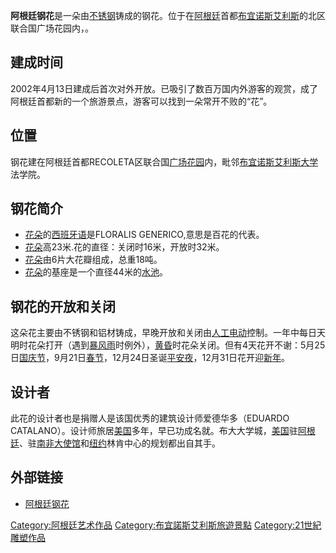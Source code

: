 '''阿根廷钢花'''是一朵由[[不锈钢|不锈钢]]铸成的钢花。位于在[[阿根廷|阿根廷]]首都[[布宜诺斯艾利斯|布宜诺斯艾利斯]]的北区联合国广场花园内，。

== 建成时间 ==
2002年4月13日建成后首次对外开放。已吸引了数百万国内外游客的观赏，成了阿根廷首都新的一个旅游景点，游客可以找到一朵常开不败的“花”。

== 位置 ==
钢花建在阿根廷首都RECOLETA区联合国[[广场|广场]][[花园|花园]]内，毗邻[[布宜诺斯艾利斯大学|布宜诺斯艾利斯大学]]法学院。

== 钢花简介 ==

* [[花朵|花朵]]的[[西班牙语|西班牙语]]是FLORALIS GENERICO,意思是百花的代表。
* [[花朵|花朵]]高23米.花的直径：关闭时16米，开放时32米。
* [[花朵|花朵]]由6片大花瓣组成，总重18吨。
* [[花朵|花朵]]的基座是一个直径44米的[[水池|水池]]。

== 钢花的开放和关闭 ==

这朵花主要由不锈钢和铝材铸成，早晚开放和关闭由[[人工电动|人工电动]]控制。一年中每日天明时花朵打开（遇到[[暴风雨|暴风雨]]时例外），[[黄昏|黄昏]]时花朵关闭。但有4天花开不谢：5月25日[[国庆节|国庆节]]，9月21日[[春节|春节]]，12月24日圣诞[[聖誕夜|平安夜]]，12月31日花开迎[[新年|新年]]。

== 设计者 ==

此花的设计者也是捐赠人是该国优秀的建筑设计师爱德华多（EDUARDO CATALANO）。设计师旅居[[美国|美国]]多年，早已功成名就。布大大学城，[[美国|美国]]驻[[阿根廷|阿根廷]]、驻[[南非|南非]][[大使馆|大使馆]]和[[纽约|纽约]]林肯中心的规划都出自其手。

== 外部链接 ==
{{Commonscat|Floralis generica}}
* [http://www.conozcabuenosaires.com.ar/monumentos/floralis.htm 阿根廷钢花]
{{coord|34|34|54.3|S|58|23|38.2|W|display=title}}

[[Category:阿根廷艺术作品|Category:阿根廷艺术作品]]
[[Category:布宜諾斯艾利斯旅遊景點|Category:布宜諾斯艾利斯旅遊景點]]
[[Category:21世紀雕塑作品|Category:21世紀雕塑作品]]